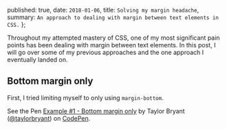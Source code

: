
  published: true,
  date: `2018-01-06`,
  title: `Solving my margin headache`,
  summary: `An approach to dealing with margin between text elements in CSS.`
};


Throughout my attempted mastery of CSS, one of my most significant pain points has been dealing with margin between text elements. In this post, I will go over some of my previous approaches and the one approach I eventually landed on.

## Bottom margin only

First, I tried limiting myself to only using `margin-bottom`.

<p data-height="800" data-theme-id="32204" data-slug-hash="ppdOZN" data-default-tab="css,result" data-user="taylorbryant" data-embed-version="2" data-pen-title="Example #1 - Bottom margin only" className="codepen">See the Pen <a href="https://codepen.io/taylorbryant/pen/ppdOZN/">Example #1 - Bottom margin only</a> by Taylor Bryant (<a href="https://codepen.io/taylorbryant">@taylorbryant</a>) on <a href="https://codepen.io">CodePen</a>.</p>

<script async src="https://production-assets.codepen.io/assets/embed/ei.js" />

While this doesn't look awful, it introduces a couple of issues:

- The last paragraph in a section has an additional bottom margin.
- If you're like me and prefer more space between the last paragraph of a section and the next heading, you're out of luck.

## :first-child & :last-child selectors

Second, I tried modifying my code to account for any edge cases using `:first-child` and `:last-child` selectors.

<p data-height="800" data-theme-id="32204" data-slug-hash="YYEeMW" data-default-tab="css,result" data-user="taylorbryant" data-embed-version="2" data-pen-title="Example #2 - :first-child & :last-child selectors" className="codepen">See the Pen <a href="https://codepen.io/taylorbryant/pen/YYEeMW/">Example #2 - :first-child & :last-child selectors</a> by Taylor Bryant (<a href="https://codepen.io/taylorbryant">@taylorbryant</a>) on <a href="https://codepen.io">CodePen</a>.</p>

<script async src="https://production-assets.codepen.io/assets/embed/ei.js" />

This solves the issues introduced with the last approach. However, I can't help but get code smells, because:

1. `margin-top` is declared twice on heading elements
2. `margin-bottom` is declared twice on the paragraph element

## :not(:first-child) & :not(:last-child) selectors

By combining the `:not` selector with `:first-child` and `:last-child`, I was able to get rid of the excess code and land on my best approach yet.

<p data-height="800" data-theme-id="32204" data-slug-hash="dJZqjg" data-default-tab="css,result" data-user="taylorbryant" data-embed-version="2" data-pen-title="Example #3 - :not(:first-child) & :not(:last-child)" className="codepen">See the Pen <a href="https://codepen.io/taylorbryant/pen/dJZqjg/">Example #3 - :not(:first-child) & :not(:last-child)</a> by Taylor Bryant (<a href="https://codepen.io/taylorbryant">@taylorbryant</a>) on <a href="https://codepen.io">CodePen</a>.</p>

<script async src="https://production-assets.codepen.io/assets/embed/ei.js" />

## Takeaway

If you ever find yourself writing more CSS just to undo previous rules, it’s probably worth giving `:not` a shot. After my _margin epiphany_, I see myself applying this same concept to other aspects of my CSS every day.


